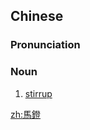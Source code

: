 {{also|马镫}}
==Chinese==
{{zh-forms|s=马镫}}

===Pronunciation===
{{zh-pron
|m=mǎdèng
|c=maa5 dang3
|mn=bé-tèng
|cat=n
}}

===Noun===
{{zh-noun}}

# [[stirrup]] {{gloss|footrest used by horse-riders}}

[[zh:馬鐙]]